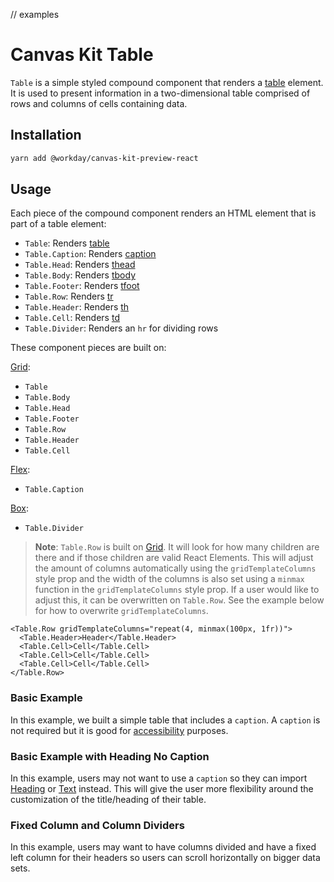 // examples

<Meta title="Preview/Table" component={Table} />

# Canvas Kit Table

`Table` is a simple styled compound component that renders a
[table](https://developer.mozilla.org/en-US/docs/Web/HTML/Element/table) element. It is used to
present information in a two-dimensional table comprised of rows and columns of cells containing
data.

## Installation

```sh
yarn add @workday/canvas-kit-preview-react
```

## Usage

Each piece of the compound component renders an HTML element that is part of a table element:

- `Table`: Renders [table](https://developer.mozilla.org/en-US/docs/Web/HTML/Element/table)
- `Table.Caption`: Renders
  [caption](https://developer.mozilla.org/en-US/docs/Web/HTML/Element/caption)
- `Table.Head`: Renders [thead](https://developer.mozilla.org/en-US/docs/Web/HTML/Element/thead)
- `Table.Body`: Renders [tbody](https://developer.mozilla.org/en-US/docs/Web/HTML/Element/tbody)
- `Table.Footer`: Renders [tfoot](https://developer.mozilla.org/en-US/docs/Web/HTML/Element/tfoot)
- `Table.Row`: Renders [tr](https://developer.mozilla.org/en-US/docs/Web/HTML/Element/tr)
- `Table.Header`: Renders [th](https://developer.mozilla.org/en-US/docs/Web/HTML/Element/th)
- `Table.Cell`: Renders [td](https://developer.mozilla.org/en-US/docs/Web/HTML/Element/td)
- `Table.Divider`: Renders an `hr` for dividing rows

These component pieces are built on:

[Grid](/docs/components-layout-grid--basic):

- `Table`
- `Table.Body`
- `Table.Head`
- `Table.Footer`
- `Table.Row`
- `Table.Header`
- `Table.Cell`

[Flex](/docs/components-layout-flex--basic):

- `Table.Caption`

[Box](/docs/components-layout-box--basic):

- `Table.Divider`

> **Note**: `Table.Row` is built on [Grid](/docs/components-layout-grid--basic). It will look for
> how many children are there and if those children are valid React Elements. This will adjust the
> amount of columns automatically using the `gridTemplateColumns` style prop and the width of the
> columns is also set using a `minmax` function in the `gridTemplateColumns` style prop. If a user
> would like to adjust this, it can be overwritten on `Table.Row`. See the example below for how to
> overwrite `gridTemplateColumns`.

```tsx
<Table.Row gridTemplateColumns="repeat(4, minmax(100px, 1fr))">
  <Table.Header>Header</Table.Header>
  <Table.Cell>Cell</Table.Cell>
  <Table.Cell>Cell</Table.Cell>
  <Table.Cell>Cell</Table.Cell>
</Table.Row>
```

### Basic Example

In this example, we built a simple table that includes a `caption`. A `caption` is not required but
it is good for
[accessibility](https://developer.mozilla.org/en-US/docs/Web/HTML/Element/table#accessibility_concerns)
purposes.

<ExampleCodeBlock code={Basic} />

### Basic Example with Heading No Caption

In this example, users may not want to use a `caption` so they can import
[Heading](/docs/components-text-heading--basic) or [Text](/docs/components-text-text--basic)
instead. This will give the user more flexibility around the customization of the title/heading of
their table.

<ExampleCodeBlock code={BasicWithHeading} />

### Fixed Column and Column Dividers

In this example, users may want to have columns divided and have a fixed left column for their
headers so users can scroll horizontally on bigger data sets.

<ExampleCodeBlock code={FixedColumn} />
